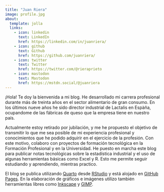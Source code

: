 ```yaml
---
title: "Juan Riera"
image: profile.jpg
about:
  template: jolla
  links:
    - icon: linkedin
      text: LinkedIn
      href: https://linkedin.com/in/juanriera/
    - icon: github
      text: Github
      href: https://github.com/juanriera/    
    - icon: twitter
      text: Twitter
      href: https://twitter.com/@rieraprieto
    - icon: mastodon
      text: Mastodon
      href: https://mstdn.social/@juanriera
---
```


¡Hola! Te doy la bienvenida a mi blog. He desarrollado mi carrera profesional durante más de treinta años en el sector alimentario de gran consumo. En los últimos nueve años he sido director industrial de Lactalis en Espàña, ocupandome de las fábricas de queso que la empresa tiene en nuestro país.

Actualmente estoy retirado por jubilación, y me he propuesto el objetivo de transmitir lo que me sea posible de mi experiencia profesional y conocimientos que he podido adquirir en el ejercicio de la profesión. Con este motivo, colaboro con proyectos de formación tecnológica en la Formación Profesional y en la Universidad. He puesto en marcha este blog para publicar notas tecnológicas sobre la estadística industrial y el uso de algunas herramientas básicas como Excel y R. Esto me permite seguir estudiando y aprendiendo, mientras practico.

El blog se publica utilizando [Quarto](https://quarto.org/) desde [RStudio](https://posit.co/products/open-source/rstudio/) y está alojado en [GitHub Pages](https://pages.github.com/). En la elaboración de gráficos e imágenes utilizo también herramientas libres como [Inkscape](https://inkscape.org/) y  [GIMP](https://www.gimp.org/).
